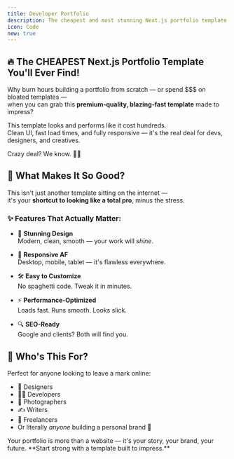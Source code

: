 ```yaml
---
title: Developer Portfolio
description: The cheapest and most stunning Next.js portfolio template to showcase your work, skills, and personality — all at really low price!
icon: Code
new: true
---
```



<VideoPlayer src="https://9o0poboblj.ufs.sh/f/vsatf5J1TVQG9Wnd6RelAqbWfnNOzStueC6PQ12UXaG7D8JM" />

<div className="flex flex-wrap items-center gap-4">
  <LiveDemo url="https://portfolio-template-1-seven.vercel.app/" />

  <BuyDialog
    title="Developer Portfolio"
    price={439}
    currency="INR"
    image="/developer-portfolio.png"
    productId="Developer Portfolio"
    downloadUrl={process.env.DEVELOPER_PORTFOLIO_DOWNLOAD_URL}
  />

  <InternationalBuyButton />
</div>


## 🔥 The CHEAPEST Next.js Portfolio Template You'll Ever Find!

Why burn hours building a portfolio from scratch — or spend $$$ on bloated templates —  
when you can grab this **premium-quality, blazing-fast template** made to impress?

This template looks and performs like it cost hundreds.  
Clean UI, fast load times, and fully responsive — it's the real deal for devs, designers, and creatives.

Crazy deal? We know. 💸🔥

## 🌟 What Makes It So Good?

This isn't just another template sitting on the internet —  
it's your **shortcut to looking like a total pro**, minus the stress.

### ✨ Features That Actually Matter:

- 🎨 **Stunning Design**  
  Modern, clean, smooth — your work will *shine*.

- 📱 **Responsive AF**  
  Desktop, mobile, tablet — it's flawless everywhere.

- 🛠️ **Easy to Customize**  
  No spaghetti code. Tweak it in minutes.

- ⚡ **Performance-Optimized**  
  Loads fast. Runs smooth. Looks slick.

- 🔍 **SEO-Ready**  
  Google and clients? Both will find you.

## 👀 Who's This For?

Perfect for anyone looking to leave a mark online:

- 🎨 Designers  
- 👨‍💻 Developers  
- 📸 Photographers  
- ✍️ Writers  
- 💼 Freelancers  
- Or literally *anyone* building a personal brand 💪

<Callout icon="🚀" title="Ready to Impress?">
  Your portfolio is more than a website — it's your story, your brand, your
  future. **Start strong with a template built to impress.**
</Callout>
